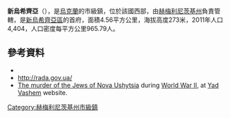 {{No footnotes|time=2015-09-16T14:35:39+00:00}}
'''新烏希齊亞'''（{{lang-uk|Нова Ушиця}}），是[[烏克蘭|烏克蘭]]的市級鎮，位於該國西部，由[[赫梅利尼茨基州|赫梅利尼茨基州]]負責管轄，是[[新烏希齊亞區|新烏希齊亞區]]的首府，面積4.56平方公里，海拔高度273米，2011年人口4,404，人口密度每平方公里965.79人。

{{Coord|48|50|6|N|27|16|17|E|display=title}}

==參考資料==
*{{cite web|title=Nova Ushytsia (Khmelnytskyi Oblast, Nova Ushytsia Raion)|url=http://weather.in.ua/en/hmel%27nickaja/17155|work=weather.in.ua|accessdate=7 February 2013|archive-date=2021-01-21|archive-url=https://web.archive.org/web/20210121040739/https://weather.in.ua/en/hmel%27nickaja/17155|dead-url=no}}
*[https://web.archive.org/web/20160304085955/http://w1.c1.rada.gov.ua/pls/z7502/A005?rdat1=26.07.2008&rf7571=36428 http://rada.gov.ua/]
* [http://www.yadvashem.org/untoldstories/database/index.asp?cid=725 The murder of the Jews of Nova Ushytsia] {{Wayback|url=http://www.yadvashem.org/untoldstories/database/index.asp?cid=725 |date=20200819145543 }} during [[World_War_II|World War II]], at [[Yad_Vashem|Yad Vashem]] website.

{{DEFAULTSORT:Нова Ушиця}}
[[Category:赫梅利尼茨基州市級鎮|Category:赫梅利尼茨基州市級鎮]]


{{Khmelnytskyi-geo-stub}}